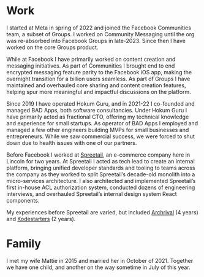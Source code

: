 ---
---

# Work

I started at Meta in spring of 2022 and joined the Facebook Communities team, a subset of Groups. I worked on Community Messaging until the org was re-absorbed into Facebook Groups in late-2023. Since then I have worked on the core Groups product.

While at Facebook I have primarily worked on content creation and messaging initiatives. As part of Communities I brought end to end encrypted messaging feature parity to the Facebook iOS app, making the overnight transition for a billion users seamless. As part of Groups I have maintained and overhauled core sharing and content creation features, helping spur more meaningful and impactful discussions on the platform.

Since 2019 I have operated Hokum Guru, and in 2021-22 I co-founded and managed BAD Apps, both software consultancies. Under Hokum Guru I have primarily acted as fractional CTO, offering my technical knowledge and experience for small startups. As operator of BAD Apps I employed and managed a few other engineers building MVPs for small businesses and entrepreneurs. While we saw commercial success, we were forced to shut down due to health issues with one of our partners. 

Before Facebook I worked at [Spreetail](https://www.spreetail.com/), an e-commerce company here in Lincoln for two years. At Spreetail I acted as tech lead to create an internal platform, bringing unified developer standards and tooling to teams across the company as they worked to split Spreetail’s decade-old monolith into a micro-services architecture. I also architected and implemented Spreetail’s first in-house ACL authorization system, conducted dozens of engineering interviews, and overhauled Spreetail’s internal design system React components.

My experiences before Spreetail are varied, but included [Archrival](https://archrival.com) (4 years) and [Kodestarters](https://www.kodestarters.com/) (2 years).

# Family
I met my wife Mattie in 2015 and married her in October of 2021. Together we have one child, and another on the way sometime in July of this year. 
